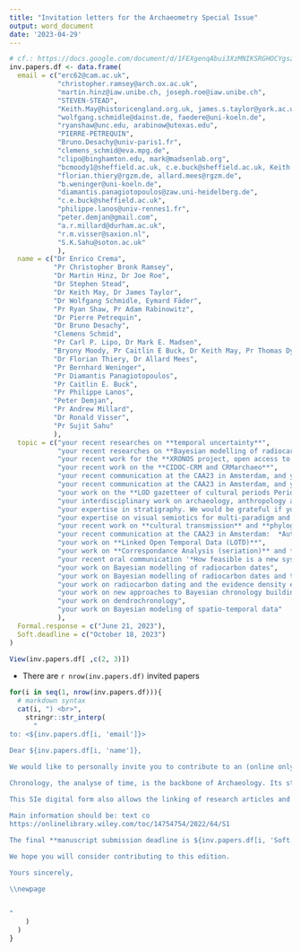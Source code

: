 ```yaml
---
title: "Invitation letters for the Archaeometry Special Issue"
output: word_document
date: '2023-04-29'
---
```


```r
# cf.: https://docs.google.com/document/d/1FEXgenqAbui3XzMNIKSRGHOCYgsziSyAuOID34EFVek/edit#
inv.papers.df <- data.frame(
  email = c("erc62@cam.ac.uk",
            "christopher.ramsey@arch.ox.ac.uk",
            "martin.hinz@iaw.unibe.ch, joseph.roe@iaw.unibe.ch",
            "STEVEN-STEAD",
            "Keith.May@historicengland.org.uk, james.s.taylor@york.ac.uk",
            "wolfgang.schmidle@dainst.de, faedere@uni-koeln.de",
            "ryanshaw@unc.edu, arabinow@utexas.edu",
            "PIERRE-PETREQUIN",
            "Bruno.Desachy@univ-paris1.fr",
            "clemens_schmid@eva.mpg.de",
            "clipo@binghamton.edu, mark@madsenlab.org",
            "bcmoody1@sheffield.ac.uk, c.e.buck@sheffield.ac.uk, Keith.May@historicengland.org.uk, tsd@tsdye.online",
            "florian.thiery@rgzm.de, allard.mees@rgzm.de",
            "b.weninger@uni-koeln.de",
            "diamantis.panagiotopoulos@zaw.uni-heidelberg.de",
            "c.e.buck@sheffield.ac.uk",
            "philippe.lanos@univ-rennes1.fr",
            "peter.demjan@gmail.com",
            "a.r.millard@durham.ac.uk",
            "r.m.visser@saxion.nl",
            "S.K.Sahu@soton.ac.uk"
            ),
  name = c("Dr Enrico Crema",
           "Pr Christopher Bronk Ramsey",
           "Dr Martin Hinz, Dr Joe Roe",
           "Dr Stephen Stead",
           "Dr Keith May, Dr James Taylor",
           "Dr Wolfgang Schmidle, Eymard Fäder",
           "Pr Ryan Shaw, Pr Adam Rabinowitz",
           "Dr Pierre Petrequin",
           "Dr Bruno Desachy",
           "Clemens Schmid",
           "Pr Carl P. Lipo, Dr Mark E. Madsen",
           "Bryony Moody, Pr Caitlin E Buck, Dr Keith May, Pr Thomas Dye",
           "Dr Florian Thiery, Dr Allard Mees",
           "Pr Bernhard Weninger",
           "Pr Diamantis Panagiotopoulos",
           "Pr Caitlin E. Buck",
           "Pr Philippe Lanos",
           "Peter Demjan",
           "Pr Andrew Millard",
           "Dr Ronald Visser",
           "Pr Sujit Sahu"
           ),
  topic = c("your recent researches on **temporal uncertainty**",
            "your recent researches on **Bayesian modelling of radiocarbon dates**",
            "your recent work for the **XRONOS project, open access to chronological data, cross-dating and alignment of multi-resolution chronologies**",
            "your recent work on the **CIDOC-CRM and CRMarchaeo**",
            "your recent communication at the CAA23 in Amsterdam, and your work on 'The Matrix' particularly its FAIRability",
            "your recent communication at the CAA23 in Amsterdam, and your work on the **LOD gazetteer of cultural periods ChronOntology**",
            "your work on the **LOD gazetteer of cultural periods PeriodO**",
            "your interdisciplinary work on archaeology, anthropology and  how material culture variability (e.g. pottery) percieved in a high precision dating context (e.g, Chalain, *chaîne opératoire*) can be compared and integrated to other and looser chronologies",
            "your expertise in stratigraphy. We would be grateful if you could provide an overview (news, trends and perspectives) of existing projects and software on this subject, whether dedicated (*The Stratifiant*, [Matrix project](https://stratigraphic.github.io/matrix/), [Extended Matrix](http://osiris.itabc.cnr.it/extendedmatrix/), etc.) or integrated into broader information platforms ([Syslat](https://syslat.hypotheses.org/), [Intrasis](https://www.intrasis.com/), etc.)",
            "your expertise on visual semiotics for multi-paradigm and multi-scale changes (cultural periods, radiocarbon dating, genetic/cultural drifts, etc.) using graph drawing (split graphs, phylogenetic trees, etc.) or any formal representations (temporal series, Summed Probability Densities, etc.)",
            "your recent work on **cultural transmission** and **phylogenetic approaches**",
            "your recent communication at the CAA23 in Amsterdam:  *Automating chronology construction and archiving (FAIR)ly along the way*",
            "your work on **Linked Open Temporal Data (LOTD)**",
            "your work on **Correspondance Analysis (seriation)** and **alignment to absolute time-scales**",
            "your recent oral communication '*How feasible is a new system of Minoan relative chronology?*' during the 'CHRONOS. Stratigraphic Analysis, Pottery Seriation and Radiocarbon Dating in Mediterranean Chronology' conference on the possibility to create a domain ontology for the Minoean chronology in the frame of the CIDOC-CRM",
            "your work on Bayesian modelling of radiocarbon dates",
            "your work on Bayesian modelling of radiocarbon dates and the ChronoModel tool",
            "your work on radiocarbon dating and the evidence density estimation method",
            "your work on new approaches to Bayesian chronology building",
            "your work on dendrochronology",
            "your work on Bayesian modeling of spatio-temporal data"
            ),
  Formal.response = c("June 21, 2023"),
  Soft.deadline = c("October 18, 2023")
)

View(inv.papers.df[ ,c(2, 3)])
```

* There are `r nrow(inv.papers.df)` invited papers

\newpage


```r


for(i in seq(1, nrow(inv.papers.df))){
  # markdown syntax
  cat(i, ") <br>",
    stringr::str_interp(
      "
to: <${inv.papers.df[i, 'email']}>  

Dear ${inv.papers.df[i, 'name']},  
  
We would like to personally invite you to contribute to an (online only) peer-reviewed special Issue of the Archaeometry journal, on the subject of '*Chronology: formal methods and research software*'. We were very intrigued by ${inv.papers.df[i, 'topic']}. We were wondering if you would consider a paper on this topic? If you are interested in taking up this invitation, please **let us know by ${inv.papers.df[i, 'Formal.response']}**. If you are unable to undertake this project personally but know someone who might, we would appreciate if you could provide us with their name and contact information. Please note that by agreeing to submit a paper for this issue, you are also agreeing to review at least one paper from the same SI [I WOULD TOTALLY REMOVE THAT LAST SENTENCE [EL]].

Chronology, the analyse of time, is the backbone of Archaeology. Its study material embraces different disciplines however, and is widely dispersed in time and space. This has led to numerous context-based frameworks, focused on absolute *vs* relative chronology, Prehistory *vs* recent periods, laboratory techniques *vs* cultural approaches, deterministic *vs* statistical methods, and more. The aim of this special issue is to review current practices on formal methods, modelling and research software for chronological data in archaeology. We will invite a series of papers to contribute to various aspects of these matters, including (but not limited to) formal methods, archaeometric dating, Bayesian analysis, stratigraphy, seriation, temporal logics and open-source research software. The papers will also explore multi-paradigm alignment (cross-dating), high-resolution downscaling, low-resolution upscaling of temporal data on a common timeline, multi-resolution alignment (scalability), management of uncertainty and fuzziness, and the incorporation of FAIR policies and isostandards for the reusability of timed data. It is important to note that this special issue is not intended to be a collection of case studies. Instead, it seeks to gather formal perspectives on chronological modelling, review recent methods and avenues of development, and focus on building interoperable chronologies over the long term and at large geographical scales. Please do not hesitate to make contact with us to discuss the potential topic of your contribution in more details.

This SIe digital form also allows the linking of research articles and data samples. That is why we propose an innovative collaboration on the GitHub platform, allowing authors to share interoperable time data compliant with open science standards. The GitHub platform is currently under construction and can be viewed here: https://github.com/historical-time/caa23/tree/main/archaeometry-si.

Main information should be: text co
https://onlinelibrary.wiley.com/toc/14754754/2022/64/S1

The final **manuscript submission deadline is ${inv.papers.df[i, 'Soft.deadline']}**.

We hope you will consider contributing to this edition.
 
Yours sincerely, 

\\newpage


"
    )
  )
}

```

